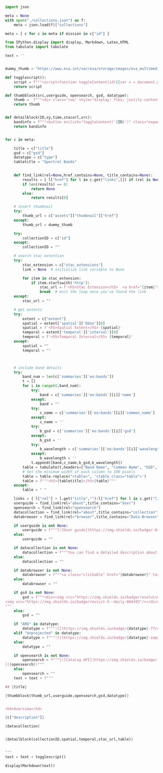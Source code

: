 
```python
import json

meta = None
with open("./collections.json") as f:
    meta = json.load(f)["collections"]

meta = [ c for c in meta if mission in c["id"] ]

from IPython.display import display, Markdown, Latex,HTML
from tabulate import tabulate

text = ''


dummy_thumb = "https://www.esa.int/var/esa/storage/images/esa_multimedia/images/2015/06/northwest_italy_and_southern_france/15492215-1-eng-GB/Northwest_Italy_and_southern_France_pillars.jpg"

def togglescript():
    script = f"""<script>function toggleContent(id){{var x = document.getElementById(id);if (x.style.display === "none"){{x.style.display = "block";}} else {{x.style.display = "none";}}}}</script>"""
    return script

def thumbblock(src,userguide, opensearch, gsd, datatype):
    thumb =  f"""<div class="row" style="display: flex; justify-content: space-around"><div class="column"><div class="badge-row">{userguide} {opensearch}</div><div class="badge-row gutter">{gsd}</div><div class="badge-row">{datatype}</div></div><div class="column" style="margin-right:10%; margin-left:auto; text-align: right;"><figure><img width="150" height="150" src={src}><figcaption align="center">{databrowser}</figcaption></figure></div></div>"""
    return thumb


def detailblock(ID,xy,time,stacurl,src):
    bandinfo = f"""<button onclick="toggleContent('{ID}')" class="expand-collapse">Further details about the data collection</button><div class="expand-content" id="{ID}" style="display:none;"><div>{xy}</div><div>{time}</div><div>{stacurl}</div><div>{src}</div></div>"""
    return bandinfo


for c in meta:

    title = c["title"]
    gsd = c["gsd"]
    datatype = c["type"]
    tabletitle = "Spectral Bands"

    
    def find_link(rel=None,href_contains=None, title_contains=None):
        results = [ l["href"] for l in c.get("links",[]) if (rel is None or l["rel"]==rel) and (href_contains==None or href_contains in l["href"]) and (title_contains==None or title_contains in l["title"]) ]
        if len(results) == 0:
            return None
        else:
            return results[0]

    # insert thumbnail
    try:
        thumb_url = c["assets"]["thumbnail"]["href"]
    except:
        thumb_url = dummy_thumb

    try:
        collectionID = c["id"]
    except:
        collectionID = ""

    # search stac extention
    try:
        stac_extension = c["stac_extensions"]
        link = None  # initialize link variable to None

        for item in stac_extension:
            if item.startswith('http'):
                stac_url = f'<h5>Stac Extension</h5>  <a href="{item}">{item}</a>'
                break  # exit the loop once you've found the link        
    except:
        stac_url = ""

    # get extents
    try:
        extent = c["extent"]
        spatial = extent['spatial']['bbox'][0]
        spatial = f'<h5>Spatial Extent</h5> {spatial}'
        temporal = extent['temporal']['interval'][0]
        temporal = f'<h5>Temporal Interval</h5> {temporal}'
    except:
        spatial = ""
        temporal = ""



    # include band details
    try: 
        band_num = len(c['summaries']['eo:bands'])
        t = []
        for i in range(0,band_num):
            try:
                band = c['summaries']['eo:bands'][i]['name'] 
            except:
                band = ""
            try:
                c_name = c['summaries']['eo:bands'][i]['common_name']
            except:
                c_name = ''
            try:
                b_gsd = c['summaries']['eo:bands'][i]['gsd']
            except:
                b_gsd = ''
            try:
                b_wavelength = c['summaries']['eo:bands'][i]['wavelength_nm']
            except:
                b_wavelength = ''
            t.append([band,c_name,b_gsd,b_wavelength])
        table = tabulate(t,headers=["Band Name", "Common Name", "GSD", "Wavelength"], tablefmt='html', floatfmt=".20f")
        # Set the minimum width of each column to 100 pixels
        table = table.replace("<table>", '<table class="table">')
        table = f"""<h5>{tabletitle}</h5>{table}"""
    except:
        table = " "

    links = { l["rel"] + l.get("title",""):l["href"] for l in c.get("links",[])}
    userguide = find_link(rel="about",title_contains="User")
    opensearch = find_link(rel="opensearch")
    datacollection = find_link(rel="about",title_contains="collection")
    databrowser = find_link(rel="browser",title_contains="Data-Browser")

    if userguide is not None:
        userguide = f"""[![User guide](https://img.shields.io/badge/-User_guide-77cc09)]({userguide})"""
    else:
        userguide = ""

    if datacollection is not None:
        datacollection = f"""You can find a detailed description about the collection in this [link]({datacollection})"""
    else:
        datacollection = ""

    if databrowser is not None:
        databrowser = f"""<a class="clickable" href="{databrowser}" target="_blank">View in browser</a>"""
    else:
        databrowser = ""

    if gsd is not None:
        gsd = f"""<div><img src="https://img.shields.io/badge/resolution-{gsd}m-0A4393" />
<img src="https://img.shields.io/badge/revisit-5--daily-0A4393"/></div>
"""
    else:
        gsd = ""

    if "ARD" in datatype:
        datatype = f"""![](https://img.shields.io/badge/{datatype}-77cc09) """
    elif "Unprojected" in datatype:
        datatype = f"""![](https://img.shields.io/badge/{datatype}-important) """
    else:
        datatype = ""

    if opensearch is not None:
        opensearch = f"""[![Catalog API](https://img.shields.io/badge/-Catalog_API-77cc09?style=flat)
]({opensearch})"""
    else:
        opensearch = ""
    text = text + f"""

## {title} 

{thumbblock(thumb_url,userguide,opensearch,gsd,datatype)}


<h4>Overview</h4>

{c["description"]}

{datacollection}


{detailblock(collectionID,spatial,temporal,stac_url,table)}


"""
text = text + togglescript()

display(Markdown(text))

```
